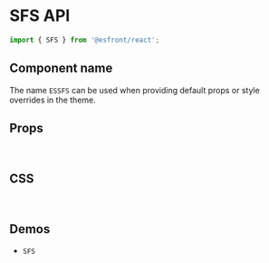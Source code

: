 
<Meta title="Components API/SFS" />

# SFS API

```js
import { SFS } from '@esfront/react';
```

## Component name

The name `ESSFS` can be used when providing default props or style overrides in the theme.

## Props

<TableInterface name="SFSProps" variant="props" />

<br />

## CSS

<TableInterface name="SFSClasses" variant="css" />

<br />

## Demos

<ul>
  <li>
    <LinkTo kind="components-SFS" story="demo">
      <code>SFS</code>
    </LinkTo>
  </li>
</ul>
